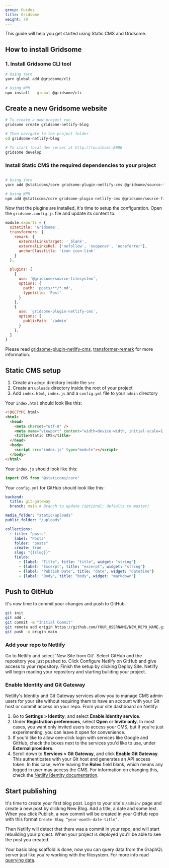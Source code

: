 ```yaml
---
group: Guides
title: Gridsome
weight: 70
---
```

This guide will help you get started using Static CMS and Gridsome.

## How to install Gridsome
### 1. Install Gridsome CLI tool

```bash
# Using Yarn
yarn global add @gridsome/cli

# Using NPM
npm install --global @gridsome/cli
```

## Create a new Gridsome website

```bash
# To create a new project run
gridsome create gridsome-netlify-blog

# Then navigate to the project folder
cd gridsome-netlify-blog

# To start local dev server at http://localhost:8080
gridsome develop
```

### Install Static CMS the required dependencies to your project

```bash

# Using Yarn
yarn add @staticcms/core gridsome-plugin-netlify-cms @gridsome/source-filesystem @gridsome/transformer-remark

# Using NPM
npm add @staticcms/core gridsome-plugin-netlify-cms @gridsome/source-filesystem @gridsome/transformer-remark
```

Now that the plugins are installed, it's time to setup the configuration. Open the `gridsome.config.js` file and update its content to:

```js
module.exports = {
  sitetitle: 'Gridsome',
  transformers: {
    remark: {
      externalLinksTarget: '_blank',
      externalLinksRel: ['nofollow', 'noopener', 'noreferrer'],
      anchorClasstitle: 'icon icon-link'
    }
  },

  plugins: [
    {
      use: '@gridsome/source-filesystem',
      options: {
        path: 'posts/**/*.md',
        typetitle: 'Post'
      }
    },
    {
      use: `gridsome-plugin-netlify-cms`,
      options: {
        publicPath: `/admin`
      }
    },
  ]
}
```

Please read [gridsome-plugin-netlify-cms](https://gridsome.org/plugins/gridsome-plugin-netlify-cms), [transformer-remark](https://gridsome.org/plugins/@gridsome/transformer-remark) for more information.

## Static CMS setup

1. Create an `admin` directory inside the `src`
2. Create an `uploads` directory inside the root of your project
3. Add `index.html`, `index.js` and a `config.yml` file to your `admin` directory

Your `index.html` should look like this:

```html
<!DOCTYPE html>
<html>
  <head>
    <meta charset="utf-8" />
    <meta name="viewport" content="width=device-width, initial-scale=1.0" />
    <title>Static CMS</title>
  </head>
  <body>
    <script src="index.js" type="module"></script>
  </body>
</html>
```

Your `index.js` should look like this:

```js
import CMS from "@staticcms/core"
```

Your `config.yml` for GitHub should look like this:

```yml
backend:
  title: git-gateway
  branch: main # Branch to update (optional; defaults to master)

media_folder: "static/uploads"
public_folder: "/uploads"

collections:
  - title: "posts"
    label: "Posts"
    folder: "posts"
    create: true
    slug: "{{slug}}"
    fields:
      - {label: "Title", title: "title", widget: "string"}
      - {label: "Excerpt", title: "excerpt", widget: "string"}
      - {label: "Publish Date", title: "date", widget: "datetime"}
      - {label: "Body", title: "body", widget: "markdown"}
```

## Push to GitHub

It's now time to commit your changes and push to GitHub.

```bash
git init
git add .
git commit -m "Initial Commit"
git remote add origin https://github.com/YOUR_USERNAME/NEW_REPO_NAME.git
git push -u origin main
```

### Add your repo to Netlify

Go to Netlify and select 'New Site from Git'. Select GitHub and the repository you just pushed to. Click Configure Netlify on GitHub and give access to your repository. Finish the setup by clicking Deploy Site. Netlify will begin reading your repository and starting building your project.

### Enable Identity and Git Gateway

Netlify's Identity and Git Gateway services allow you to manage CMS admin users for your site without requiring them to have an account with your Git host or commit access on your repo. From your site dashboard on Netlify:

1. Go to **Settings > Identity**, and select **Enable Identity service**.
2. Under **Registration preferences**, select **Open** or **Invite only**. In most cases, you want only invited users to access your CMS, but if you're just experimenting, you can leave it open for convenience.
3. If you'd like to allow one-click login with services like Google and GitHub, check the boxes next to the services you'd like to use, under **External providers**.
4. Scroll down to **Services > Git Gateway**, and click **Enable Git Gateway**. This authenticates with your Git host and generates an API access token. In this case, we're leaving the **Roles** field blank, which means any logged in user may access the CMS. For information on changing this, check the [Netlify Identity documentation](https://www.netlify.com/docs/identity/).


## Start publishing

It's time to create your first blog post. Login to your site's `/admin/` page and create a new post by clicking New Blog. Add a title, a date and some text. When you click Publish, a new commit will be created in your GitHub repo with this format `Create Blog “year-month-date-title”`. 

Then Netlify will detect that there was a commit in your repo, and will start rebuilding your project. When your project is deployed you'll be able to see the post you created.

Your basic blog scaffold is done, now you can query data from the GraphQL server just like you're working with the filesystem. For more info read [querying data](https://gridsome.org/docs/querying-data).
